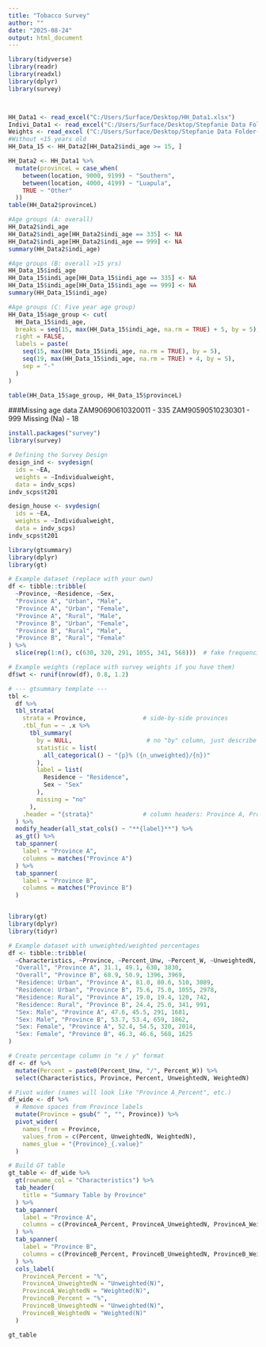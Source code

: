 ```yaml
---
title: "Tobacco Survey"
author: ""
date: "2025-08-24"
output: html_document
---
```


```r
library(tidyverse)
library(readr)
library(readxl)
library(dplyr)
library(survey)
```

```r

```

```r

```


```r
HH_Data1 <- read_excel("C:/Users/Surface/Desktop/HH_Data1.xlsx")
Indivi_Data1 <- read_excel("C:/Users/Surface/Desktop/Stepfanie Data Folder-20250824T110934Z-1-001/Stepfanie Data Folder/Individual .xlsx")
Weights <- read_excel ("C:/Users/Surface/Desktop/Stepfanie Data Folder-20250824T110934Z-1-001/Stepfanie Data Folder/Weights.xlsx")
#Without <15 years old
HH_Data_15 <- HH_Data2[HH_Data2$indi_age >= 15, ]

```

```r
HH_Data2 <- HH_Data1 %>%
  mutate(provinceL = case_when(
    between(location, 9000, 9199) ~ "Southern",
    between(location, 4000, 4199) ~ "Luapula",
    TRUE ~ "Other"
  ))
table(HH_Data2$provinceL)
```

```r
#Age groups (A: overall)
HH_Data2$indi_age
HH_Data2$indi_age[HH_Data2$indi_age == 335] <- NA
HH_Data2$indi_age[HH_Data2$indi_age == 999] <- NA
summary(HH_Data2$indi_age)

#Age groups (B: overall >15 yrs)
HH_Data_15$indi_age
HH_Data_15$indi_age[HH_Data_15$indi_age == 335] <- NA
HH_Data_15$indi_age[HH_Data_15$indi_age == 999] <- NA
summary(HH_Data_15$indi_age)

#Age groups (C: Five year age group)
HH_Data_15$age_group <- cut(
  HH_Data_15$indi_age,
  breaks = seq(15, max(HH_Data_15$indi_age, na.rm = TRUE) + 5, by = 5),
  right = FALSE,
  labels = paste(
    seq(15, max(HH_Data_15$indi_age, na.rm = TRUE), by = 5),
    seq(19, max(HH_Data_15$indi_age, na.rm = TRUE) + 4, by = 5),
    sep = "-"
  )
)

table(HH_Data_15$age_group, HH_Data_15$provinceL)
```
###Missing age data
ZAM90690610320011 - 335
ZAM90590510230301 - 999
Missing (Na) - 18

```r
install.packages("survey")
library(survey)

# Defining the Survey Design
design_ind <- svydesign(
  ids = ~EA,                   
  weights = ~Individualweight,
  data = indv_scps)
indv_scps$t201
```


```r
design_house <- svydesign(
  ids = ~EA,                   
  weights = ~Individualweight,
  data = indv_scps)
indv_scps$t201
```

```r
library(gtsummary)
library(dplyr)
library(gt)

# Example dataset (replace with your own)
df <- tibble::tribble(
  ~Province, ~Residence, ~Sex,
  "Province A", "Urban", "Male",
  "Province A", "Urban", "Female",
  "Province A", "Rural", "Male",
  "Province B", "Urban", "Female",
  "Province B", "Rural", "Male",
  "Province B", "Rural", "Female"
) %>%
  slice(rep(1:n(), c(630, 320, 291, 1055, 341, 568)))  # fake frequencies

# Example weights (replace with survey weights if you have them)
df$wt <- runif(nrow(df), 0.8, 1.2)

# --- gtsummary template ---
tbl <-
  df %>%
  tbl_strata(
    strata = Province,                # side-by-side provinces
    .tbl_fun = ~ .x %>%
      tbl_summary(
        by = NULL,                     # no "by" column, just describe
        statistic = list(
          all_categorical() ~ "{p}% ({n_unweighted}/{n})"
        ),
        label = list(
          Residence ~ "Residence",
          Sex ~ "Sex"
        ),
        missing = "no"
      ),
    .header = "{strata}"              # column headers: Province A, Province B
  ) %>%
  modify_header(all_stat_cols() ~ "**{label}**") %>%
  as_gt() %>%
  tab_spanner(
    label = "Province A",
    columns = matches("Province A")
  ) %>%
  tab_spanner(
    label = "Province B",
    columns = matches("Province B")
  )



```


```r
library(gt)
library(dplyr)
library(tidyr)

# Example dataset with unweighted/weighted percentages
df <- tibble::tribble(
  ~Characteristics, ~Province, ~Percent_Unw, ~Percent_W, ~UnweightedN, ~WeightedN,
  "Overall", "Province A", 31.1, 49.1, 630, 3830,
  "Overall", "Province B", 68.9, 50.9, 1396, 3969,
  "Residence: Urban", "Province A", 81.0, 80.6, 510, 3089,
  "Residence: Urban", "Province B", 75.6, 75.0, 1055, 2978,
  "Residence: Rural", "Province A", 19.0, 19.4, 120, 742,
  "Residence: Rural", "Province B", 24.4, 25.0, 341, 991,
  "Sex: Male", "Province A", 47.6, 45.5, 291, 1681,
  "Sex: Male", "Province B", 53.7, 53.4, 659, 1862,
  "Sex: Female", "Province A", 52.4, 54.5, 320, 2014,
  "Sex: Female", "Province B", 46.3, 46.6, 568, 1625
)

# Create percentage column in "x / y" format
df <- df %>%
  mutate(Percent = paste0(Percent_Unw, "/", Percent_W)) %>%
  select(Characteristics, Province, Percent, UnweightedN, WeightedN)

# Pivot wider (names will look like "Province A_Percent", etc.)
df_wide <- df %>%
  # Remove spaces from Province labels
  mutate(Province = gsub(" ", "", Province)) %>%
  pivot_wider(
    names_from = Province,
    values_from = c(Percent, UnweightedN, WeightedN),
    names_glue = "{Province}_{.value}"
  )

# Build GT table
gt_table <- df_wide %>%
  gt(rowname_col = "Characteristics") %>%
  tab_header(
    title = "Summary Table by Province"
  ) %>%
  tab_spanner(
    label = "Province A",
    columns = c(ProvinceA_Percent, ProvinceA_UnweightedN, ProvinceA_WeightedN)
  ) %>%
  tab_spanner(
    label = "Province B",
    columns = c(ProvinceB_Percent, ProvinceB_UnweightedN, ProvinceB_WeightedN)
  ) %>%
  cols_label(
    ProvinceA_Percent = "%",
    ProvinceA_UnweightedN = "Unweighted(N)",
    ProvinceA_WeightedN = "Weighted(N)",
    ProvinceB_Percent = "%",
    ProvinceB_UnweightedN = "Unweighted(N)",
    ProvinceB_WeightedN = "Weighted(N)"
  )

gt_table



```